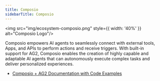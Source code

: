 ```yaml
---
title: Composio
sidebarTitle: Composio
---
```


<img src="img/ecosystem-composio.png" style={{ width: '40%' }} alt="Composio Logo"/>

Composio empowers AI agents to seamlessly connect with external tools, Apps, and APIs to perform actions and receive triggers. With built-in support for AG2, Composio enables the creation of highly capable and adaptable AI agents that can autonomously execute complex tasks and deliver personalized experiences.

- [Composio + AG2 Documentation with Code Examples](https://docs.composio.dev/framework/autogen)
